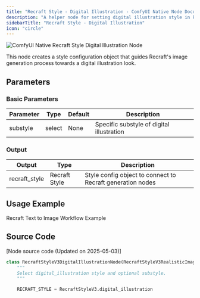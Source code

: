 ```yaml
---
title: "Recraft Style - Digital Illustration - ComfyUI Native Node Documentation"
description: "A helper node for setting digital illustration style in Recraft image generation"
sidebarTitle: "Recraft Style - Digital Illustration" 
icon: "circle"
---
```


![ComfyUI Native Recraft Style Digital Illustration Node](/images/built-in-nodes/api_nodes/recraft/recraft-style-digital-illustraion.jpg)

This node creates a style configuration object that guides Recraft's image generation process towards a digital illustration look.

## Parameters

### Basic Parameters

| Parameter | Type   | Default | Description                               |
| --------- | ------ | ------- | ----------------------------------------- |
| substyle  | select | None    | Specific substyle of digital illustration |

### Output

| Output        | Type          | Description                                                |
| ------------- | ------------- | ---------------------------------------------------------- |
| recraft_style | Recraft Style | Style config object to connect to Recraft generation nodes |

## Usage Example

<Card title="Recraft Text to Image Workflow Example" icon="book" href="/tutorials/api-nodes/recraft/recraft-text-to-image">
Recraft Text to Image Workflow Example
</Card>

## Source Code

[Node source code (Updated on 2025-05-03)]

```python
class RecraftStyleV3DigitalIllustrationNode(RecraftStyleV3RealisticImageNode):
    """
    Select digital_illustration style and optional substyle.
    """

    RECRAFT_STYLE = RecraftStyleV3.digital_illustration

```